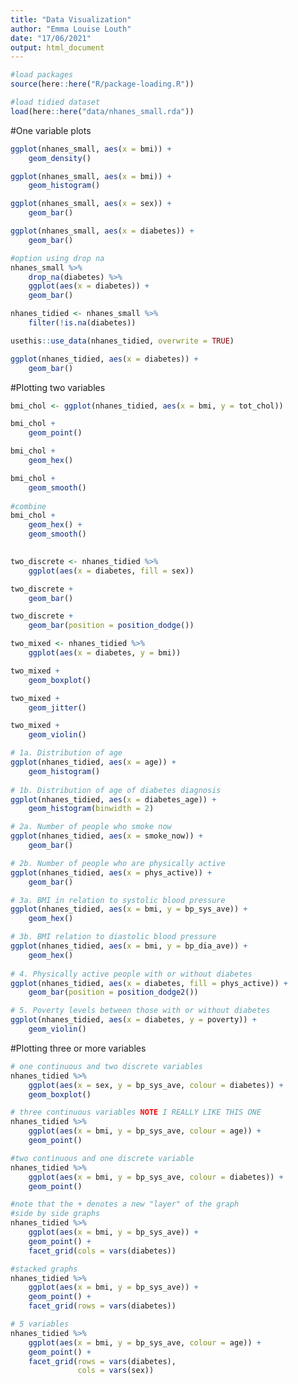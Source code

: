 ```yaml
---
title: "Data Visualization"
author: "Emma Louise Louth"
date: "17/06/2021"
output: html_document
---
```

```r
#load packages
source(here::here("R/package-loading.R"))

#load tidied dataset
load(here::here("data/nhanes_small.rda"))
```

#One variable plots
```r
ggplot(nhanes_small, aes(x = bmi)) + 
    geom_density()

ggplot(nhanes_small, aes(x = bmi)) +
    geom_histogram()
```


```r
ggplot(nhanes_small, aes(x = sex)) +
    geom_bar()

ggplot(nhanes_small, aes(x = diabetes)) +
    geom_bar()    

#option using drop na
nhanes_small %>% 
    drop_na(diabetes) %>% 
    ggplot(aes(x = diabetes)) +
    geom_bar()
```


```r
nhanes_tidied <- nhanes_small %>% 
    filter(!is.na(diabetes))

usethis::use_data(nhanes_tidied, overwrite = TRUE)

ggplot(nhanes_tidied, aes(x = diabetes)) +
    geom_bar()
```

#Plotting two variables
```r
bmi_chol <- ggplot(nhanes_tidied, aes(x = bmi, y = tot_chol))

bmi_chol + 
    geom_point()

bmi_chol +
    geom_hex()

bmi_chol +
    geom_smooth() 
 
#combine
bmi_chol +
    geom_hex() +
    geom_smooth()
    
```


```r
two_discrete <- nhanes_tidied %>% 
    ggplot(aes(x = diabetes, fill = sex)) 

two_discrete + 
    geom_bar()

two_discrete +
    geom_bar(position = position_dodge())
```



```r
two_mixed <- nhanes_tidied %>% 
    ggplot(aes(x = diabetes, y = bmi))

two_mixed +
    geom_boxplot()

two_mixed +
    geom_jitter()

two_mixed +
    geom_violin()
```


```r
# 1a. Distribution of age
ggplot(nhanes_tidied, aes(x = age)) +
    geom_histogram()
    
# 1b. Distribution of age of diabetes diagnosis
ggplot(nhanes_tidied, aes(x = diabetes_age)) +
    geom_histogram(binwidth = 2)

# 2a. Number of people who smoke now
ggplot(nhanes_tidied, aes(x = smoke_now)) +
    geom_bar()

# 2b. Number of people who are physically active
ggplot(nhanes_tidied, aes(x = phys_active)) +
    geom_bar()

# 3a. BMI in relation to systolic blood pressure
ggplot(nhanes_tidied, aes(x = bmi, y = bp_sys_ave)) +
    geom_hex()

# 3b. BMI relation to diastolic blood pressure
ggplot(nhanes_tidied, aes(x = bmi, y = bp_dia_ave)) +
    geom_hex()
    
# 4. Physically active people with or without diabetes
ggplot(nhanes_tidied, aes(x = diabetes, fill = phys_active)) +
    geom_bar(position = position_dodge2())

# 5. Poverty levels between those with or without diabetes
ggplot(nhanes_tidied, aes(x = diabetes, y = poverty)) +
    geom_violin()
```

#Plotting three or more variables


```r
# one continuous and two discrete variables
nhanes_tidied %>% 
    ggplot(aes(x = sex, y = bp_sys_ave, colour = diabetes)) +
    geom_boxplot()

# three continuous variables NOTE I REALLY LIKE THIS ONE
nhanes_tidied %>% 
    ggplot(aes(x = bmi, y = bp_sys_ave, colour = age)) + 
    geom_point()

#two continuous and one discrete variable
nhanes_tidied %>% 
    ggplot(aes(x = bmi, y = bp_sys_ave, colour = diabetes)) +
    geom_point()

```


```r

#note that the + denotes a new "layer" of the graph 
#side by side graphs
nhanes_tidied %>% 
    ggplot(aes(x = bmi, y = bp_sys_ave)) + 
    geom_point() +
    facet_grid(cols = vars(diabetes))

#stacked graphs
nhanes_tidied %>% 
    ggplot(aes(x = bmi, y = bp_sys_ave)) + 
    geom_point() +
    facet_grid(rows = vars(diabetes))

# 5 variables
nhanes_tidied %>% 
    ggplot(aes(x = bmi, y = bp_sys_ave, colour = age)) +
    geom_point() +
    facet_grid(rows = vars(diabetes), 
               cols = vars(sex))
```

